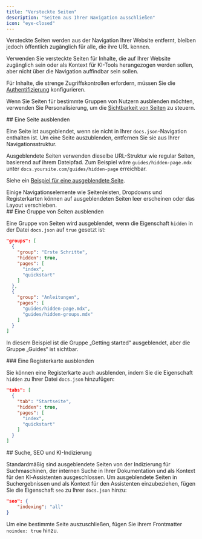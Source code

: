```yaml
---
title: "Versteckte Seiten"
description: "Seiten aus Ihrer Navigation ausschließen"
icon: "eye-closed"
---
```


Versteckte Seiten werden aus der Navigation Ihrer Website entfernt, bleiben jedoch öffentlich zugänglich für alle, die ihre URL kennen.

Verwenden Sie versteckte Seiten für Inhalte, die auf Ihrer Website zugänglich sein oder als Kontext für KI-Tools herangezogen werden sollen, aber nicht über die Navigation auffindbar sein sollen.

Für Inhalte, die strenge Zugriffskontrollen erfordern, müssen Sie die [Authentifizierung](/de/authentication-personalization/authentication-setup) konfigurieren.

Wenn Sie Seiten für bestimmte Gruppen von Nutzern ausblenden möchten, verwenden Sie Personalisierung, um die [Sichtbarkeit von Seiten](/de/authentication-personalization/overview#page-visibility) zu steuern.

<div id="hiding-a-page">
  ## Eine Seite ausblenden
</div>

Eine Seite ist ausgeblendet, wenn sie nicht in Ihrer `docs.json`-Navigation enthalten ist. Um eine Seite auszublenden, entfernen Sie sie aus Ihrer Navigationsstruktur.

Ausgeblendete Seiten verwenden dieselbe URL-Struktur wie regular Seiten, basierend auf ihrem Dateipfad. Zum Beispiel wäre `guides/hidden-page.mdx` unter `docs.yoursite.com/guides/hidden-page` erreichbar.

Siehe ein [Beispiel für eine ausgeblendete Seite](/de/guides/hidden-page-example).

<Note>
  Einige Navigationselemente wie Seitenleisten, Dropdowns und Registerkarten können auf ausgeblendeten Seiten leer erscheinen oder das Layout verschieben.
</Note>

<div id="hiding-a-group-of-pages">
  ## Eine Gruppe von Seiten ausblenden
</div>

Eine Gruppe von Seiten wird ausgeblendet, wenn die Eigenschaft `hidden` in der Datei `docs.json` auf `true` gesetzt ist:

```json highlight={4}
"groups": [
  {
    "group": "Erste Schritte",
    "hidden": true,
    "pages": [
      "index",
      "quickstart"
    ]
  },
  {
    "group": "Anleitungen",
    "pages": [
      "guides/hidden-page.mdx",
      "guides/hidden-groups.mdx"
    ]
  }
]
```

In diesem Beispiel ist die Gruppe „Getting started“ ausgeblendet, aber die Gruppe „Guides“ ist sichtbar.

<div id="hiding-a-tab">
  ### Eine Registerkarte ausblenden
</div>

Sie können eine Registerkarte auch ausblenden, indem Sie die Eigenschaft `hidden` zu Ihrer Datei `docs.json` hinzufügen:

```json highlight={4}
"tabs": [
  {
    "tab": "Startseite",
    "hidden": true,
    "pages": [
      "index",
      "quickstart"
    ]
  }
]
```

<div id="search-seo-and-ai-indexing">
  ## Suche, SEO und KI-Indizierung
</div>

Standardmäßig sind ausgeblendete Seiten von der Indizierung für Suchmaschinen, der internen Suche in Ihrer Dokumentation und als Kontext für den KI‑Assistenten ausgeschlossen. Um ausgeblendete Seiten in Suchergebnissen und als Kontext für den Assistenten einzubeziehen, fügen Sie die Eigenschaft `seo` zu Ihrer `docs.json` hinzu:

```json
"seo": {
    "indexing": "all"
}
```

Um eine bestimmte Seite auszuschließen, fügen Sie ihrem Frontmatter `noindex: true` hinzu.
